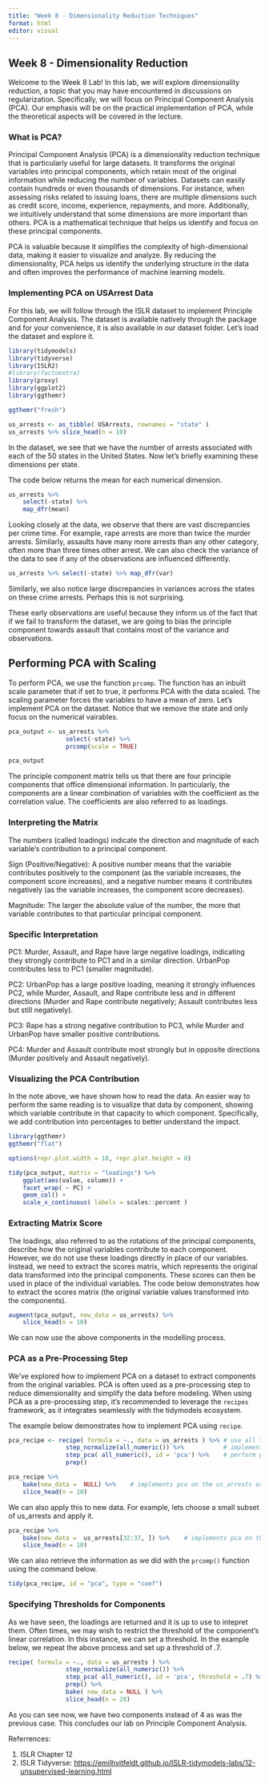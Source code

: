 ```yaml
---
title: "Week 8 - Dimensionality Reduction Techniques"
format: html
editor: visual
---
```


## Week 8 - Dimensionality Reduction

Welcome to the Week 8 Lab! In this lab, we will explore dimensionality reduction, a topic that you may have encountered in discussions on regularization. Specifically, we will focus on Principal Component Analysis (PCA). Our emphasis will be on the practical implementation of PCA, while the theoretical aspects will be covered in the lecture.

### What is PCA?

Principal Component Analysis (PCA) is a dimensionality reduction technique that is particularly useful for large datasets. It transforms the original variables into principal components, which retain most of the original information while reducing the number of variables. Datasets can easily contain hundreds or even thousands of dimensions. For instance, when assessing risks related to issuing loans, there are multiple dimensions such as credit score, income, experience, repayments, and more. Additionally, we intuitively understand that some dimensions are more important than others. PCA is a mathematical technique that helps us identify and focus on these principal components.

PCA is valuable because it simplifies the complexity of high-dimensional data, making it easier to visualize and analyze. By reducing the dimensionality, PCA helps us identify the underlying structure in the data and often improves the performance of machine learning models.

### Implementing PCA on USArrest Data

For this lab, we will follow through the ISLR dataset to implement Principle Component Analysis. The dataset is available natively through the package and for your convenience, it is also available in our dataset folder. Let's load the dataset and explore it.

```r
library(tidymodels)
library(tidyverse)
library(ISLR2)
#library(factoextra)
library(proxy)
library(ggplot2)
library(ggthemr)

ggthemr("fresh")
```

```r
us_arrests <- as_tibble( USArrests, rownames = "state" )
us_arrests %>% slice_head(n = 10)
```

In the dataset, we see that we have the number of arrests associated with each of the 50 states in the United States. Now let's briefly examining these dimensions per state.

The code below returns the mean for each numerical dimension.

```r
us_arrests %>% 
    select(-state) %>%
    map_dfr(mean)
```

Looking closely at the data, we observe that there are vast discrepancies per crime time. For example, rape arrests are more than twice the murder arrests. Similarly, assaults have many more arrests than any other category, often more than three times other arrest. We can also check the variance of the data to see if any of the observations are influenced differently.

```r
us_arrests %>% select(-state) %>% map_dfr(var)
```

Similarly, we also notice large discrepancies in variances across the states on these crime arrests. Perhaps this is not surprising.

These early observations are useful because they inform us of the fact that if we fail to transform the dataset, we are going to bias the principle component towards assault that contains most of the variance and observations.

## Performing PCA with Scaling

To perform PCA, we use the function `prcomp`. The function has an inbuilt scale parameter that if set to true, it performs PCA with the data scaled. The scaling parameter forces the variables to have a mean of zero. Let's implement PCA on the dataset. Notice that we remove the state and only focus on the numerical vairables.

```r
pca_output <- us_arrests %>% 
                select(-state) %>% 
                prcomp(scale = TRUE)

pca_output
```

The principle component matrix tells us that there are four principle components that office dimensional information. In particularly, the components are a linear combination of variables with the coefficient as the correlation value. The coefficients are also referred to as loadings.

### Interpreting the Matrix

The numbers (called loadings) indicate the direction and magnitude of each variable’s contribution to a principal component.

Sign (Positive/Negative): A positive number means that the variable contributes positively to the component (as the variable increases, the component score increases), and a negative number means it contributes negatively (as the variable increases, the component score decreases).

Magnitude: The larger the absolute value of the number, the more that variable contributes to that particular principal component.

### Specific Interpretation

PC1: Murder, Assault, and Rape have large negative loadings, indicating they strongly contribute to PC1 and in a similar direction. UrbanPop contributes less to PC1 (smaller magnitude).

PC2: UrbanPop has a large positive loading, meaning it strongly influences PC2, while Murder, Assault, and Rape contribute less and in different directions (Murder and Rape contribute negatively; Assault contributes less but still negatively).

PC3: Rape has a strong negative contribution to PC3, while Murder and UrbanPop have smaller positive contributions.

PC4: Murder and Assault contribute most strongly but in opposite directions (Murder positively and Assault negatively).

### Visualizing the PCA Contribution

In the note above, we have shown how to read the data. An easier way to perform the same reading is to visualize that data by component, showing which variable contribute in that capacity to which component. Specifically, we add contribution into percentages to better understand the impact.

```r
library(ggthemr)
ggthemr("flat")

options(repr.plot.width = 10, repr.plot.height = 8)

tidy(pca_output, matrix = "loadings") %>%
    ggplot(aes(value, column)) + 
    facet_wrap( ~ PC) +
    geom_col() +
    scale_x_continuous( labels = scales::percent )
```

### Extracting Matrix Score

The loadings, also referred to as the rotations of the principal components, describe how the original variables contribute to each component. However, we do not use these loadings directly in place of our variables. Instead, we need to extract the scores matrix, which represents the original data transformed into the principal components. These scores can then be used in place of the individual variables. The code below demonstrates how to extract the scores matrix (the original variable values transformed into the components).

```r
augment(pca_output, new_data = us_arrests) %>% 
    slice_head(n = 10)
```

We can now use the above components in the modelling process.

### PCA as a Pre-Processing Step

We’ve explored how to implement PCA on a dataset to extract components from the original variables. PCA is often used as a pre-processing step to reduce dimensionality and simplify the data before modeling. When using PCA as a pre-processing step, it's recommended to leverage the `recipes` framework, as it integrates seamlessly with the tidymodels ecosystem.

The example below demonstrates how to implement PCA using `recipe`.

```r
pca_recipe <- recipe( formula = ~., data = us_arrests ) %>% # use all the columns in the dataset
                step_normalize(all_numeric()) %>%           # implement normalizaiton of the data
                step_pca( all_numeric(), id = 'pca') %>%    # perform pca 
                prep()

pca_recipe %>%
    bake(new_data =  NULL) %>%    # implements pca on the us_arrests original data 
    slice_head(n = 10)
```

We can also apply this to new data. For example, lets choose a small subset of us_arrests and apply it.

```r
pca_recipe %>%
    bake(new_data =  us_arrests[32:37, ]) %>%    # implements pca on the us_arrests original data 
    slice_head(n = 10)
```

We can also retrieve the information as we did with the `prcomp()` function using the command below.

```r
tidy(pca_recipe, id = "pca", type = "coef")
```

### Specifying Thresholds for Components

As we have seen, the loadings are returned and it is up to use to intepret them. Often times, we may wish to restrict the threshold of the component's linear correlation. In this instance, we can set a threshold. In the example below, we repeat the above process and set up a threshold of .7.

```r
recipe( formula = ~., data = us_arrests ) %>%                               # use all the columns in the dataset
                step_normalize(all_numeric()) %>%                           # implement normalizaiton of the data
                step_pca( all_numeric(), id = 'pca', threshold = .7) %>%    # perform pca 
                prep() %>% 
                bake( new_data = NULL ) %>%
                slice_head(n = 20)

```

As you can see now, we have two components instead of 4 as was the previous case. This concludes our lab on Principle Component Analysis.

Referrences:

1.  ISLR Chapter 12
2.  ISLR Tidyverse: <https://emilhvitfeldt.github.io/ISLR-tidymodels-labs/12-unsupervised-learning.html>
